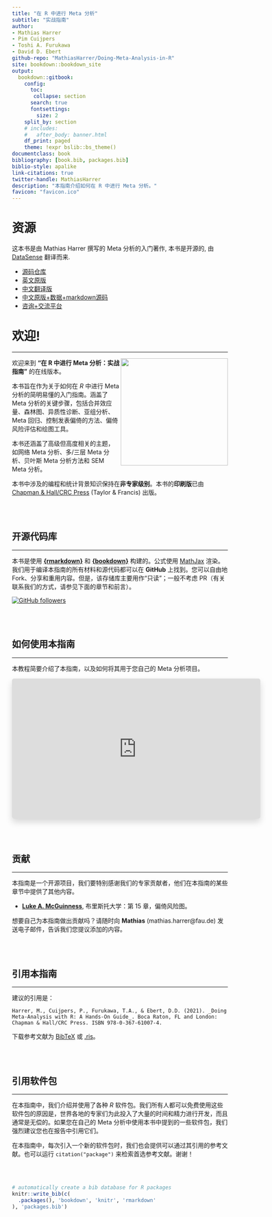 ```yaml
---
title: "在 R 中进行 Meta 分析"
subtitle: "实战指南"
author: 
- Mathias Harrer 
- Pim Cuijpers
- Toshi A. Furukawa
- David D. Ebert
github-repo: "MathiasHarrer/Doing-Meta-Analysis-in-R"
site: bookdown::bookdown_site
output: 
  bookdown::gitbook:
    config: 
      toc:
       collapse: section
      search: true
      fontsettings:
        size: 2
    split_by: section
    # includes:
    #   after_body: banner.html
    df_print: paged
    theme: !expr bslib::bs_theme()
documentclass: book
bibliography: [book.bib, packages.bib]
biblio-style: apalike
link-citations: true
twitter-handle: MathiasHarrer
description: "本指南介绍如何在 R 中进行 Meta 分析。"
favicon: "favicon.ico"
---
```


# 资源

这本书是由 Mathias Harrer 撰写的 Meta 分析的入门著作, 本书是开源的, 由 [DataSense](http://mlln.cn) 翻译而来.

- [源码仓库](https://github.com/MathiasHarrer/Doing-Meta-Analysis-in-R)
- [英文原版](https://bookdown.org/MathiasHarrer/Doing_Meta_Analysis_in_R/)
- [中文翻译版](#)
- [中文原版+数据+markdown源码](https://t.zsxq.com/BRK4q)
- [咨询+交流平台](https://wx.zsxq.com/group/88888188828842)

# 欢迎! {-}

---

<a href="https://www.routledge.com/Doing-Meta-Analysis-with-R-A-Hands-On-Guide/Harrer-Cuijpers-Furukawa-Ebert/p/book/9780367610074" target="_blank"><img src="images/cover.png" width="250" align="right" alt="" class="cover" /></a> 欢迎来到 **"在 R 中进行 Meta 分析：实战指南"** 的在线版本。

本书旨在作为关于如何在 _R_ 中进行 Meta 分析的简明易懂的入门指南。涵盖了 Meta 分析的关键步骤，包括合并效应量、森林图、异质性诊断、亚组分析、Meta 回归、控制发表偏倚的方法、偏倚风险评估和绘图工具。

本书还涵盖了高级但高度相关的主题，如网络 Meta 分析、多/三层 Meta 分析、贝叶斯 Meta 分析方法和 SEM Meta 分析。

本书中涉及的编程和统计背景知识保持在**非专家级别**。本书的**印刷版**已由 [Chapman & Hall/CRC Press](https://www.routledge.com/Doing-Meta-Analysis-with-R-A-Hands-On-Guide/Harrer-Cuijpers-Furukawa-Ebert/p/book/9780367610074) (Taylor & Francis) 出版。

<br></br>



## 开源代码库 {-}

---

本书是使用 [**{rmarkdown}**](https://rmarkdown.rstudio.com/docs/) 和 [**{bookdown}**](https://bookdown.org/) 构建的。公式使用 [MathJax](http://docs.mathjax.org/en/latest/index.html) 渲染。我们用于编译本指南的所有材料和源代码都可以在 **GitHub** 上找到。您可以自由地 Fork、分享和重用内容。但是，该存储库主要用作“只读”；一般不考虑 PR（有关联系我们的方式，请参见下面的章节和前言）。

[![GitHub followers](https://img.shields.io/badge/View Repository-100000?style=for-the-badge&logo=github&logoColor=white)](https://github.com/MathiasHarrer/Doing-Meta-Analysis-in-R)

<br></br>

## 如何使用本指南 {-}

---

本教程简要介绍了本指南，以及如何将其用于您自己的 Meta 分析项目。

<center>
<iframe width="580" height="327" style="border-radius: 5px 5px 5px 5px; box-shadow: 0 0.5rem 1rem rgba(0,0,0,.15);" src="https://www.youtube.com/embed/i1b5c-dVfkU" title="YouTube video player" frameborder="0" allow="accelerometer; autoplay; clipboard-write; encrypted-media; gyroscope; picture-in-picture; web-share" allowfullscreen>
</iframe>
</center>

<br></br>

## 贡献 {-}

---

本指南是一个开源项目，我们要特别感谢我们的专家贡献者，他们在本指南的某些章节中提供了其他内容。

* [**Luke A. McGuinness**](https://twitter.com/mcguinlu), 布里斯托大学：第 15 章，偏倚风险图。

想要自己为本指南做出贡献吗？请随时向 **Mathias** (mathias.harrer@fau.de) 发送电子邮件，告诉我们您提议添加的内容。

<br></br>

## 引用本指南 {-}

---

建议的引用是：

```block
Harrer, M., Cuijpers, P., Furukawa, T.A., & Ebert, D.D. (2021). _Doing Meta-Analysis with R: A Hands-On Guide_. Boca Raton, FL and London: Chapman & Hall/CRC Press. ISBN 978-0-367-61007-4.
```

下载参考文献为 [BibTeX](https://www.protectlab.org/meta-analysis-in-r/data/citation.bib) 或 [.ris](https://www.protectlab.org/meta-analysis-in-r/data/citation.ris)。

<br></br>

## 引用软件包 {-}

---

在本指南中，我们介绍并使用了各种 _R_ 软件包。我们所有人都可以免费使用这些软件包的原因是，世界各地的专家们为此投入了大量的时间和精力进行开发，而且通常是无偿的。如果您在自己的 Meta 分析中使用本书中提到的一些软件包，我们强烈建议您也在报告中引用它们。

在本指南中，每次引入一个新的软件包时，我们也会提供可以通过其引用的参考文献。也可以运行 `citation("package")` 来检索首选参考文献。谢谢！

<br></br>

```r
# automatically create a bib database for R packages
knitr::write_bib(c(
  .packages(), 'bookdown', 'knitr', 'rmarkdown'
), 'packages.bib')
```
